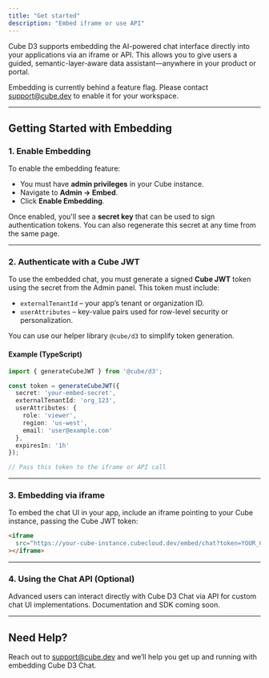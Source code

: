 ```yaml
---
title: "Get started"
description: "Embed iframe or use API"
---
```


Cube D3 supports embedding the AI-powered chat interface directly into your applications via an iframe or API. This allows you to give users a guided, semantic-layer-aware data assistant—anywhere in your product or portal.

<Warning>Embedding is currently behind a feature flag. Please contact [support@cube.dev](mailto:support@cube.dev) to enable it for your workspace.</Warning>

---

## **Getting Started with Embedding**

### **1. Enable Embedding**

To enable the embedding feature:

- You must have **admin privileges** in your Cube instance.
- Navigate to **Admin → Embed**.
- Click **Enable Embedding**.

Once enabled, you'll see a **secret key** that can be used to sign authentication tokens. You can also regenerate this secret at any time from the same page.

---

### **2. Authenticate with a Cube JWT**

To use the embedded chat, you must generate a signed **Cube JWT** token using the secret from the Admin panel. This token must include:

- `externalTenantId` – your app’s tenant or organization ID.
- `userAttributes` – key-value pairs used for row-level security or personalization.

You can use our helper library `@cube/d3` to simplify token generation.

#### **Example (TypeScript)**

```ts
import { generateCubeJWT } from '@cube/d3';

const token = generateCubeJWT({
  secret: 'your-embed-secret',
  externalTenantId: 'org_123',
  userAttributes: {
    role: 'viewer',
    region: 'us-west',
    email: 'user@example.com'
  },
  expiresIn: '1h'
});

// Pass this token to the iframe or API call
```

---

### **3. Embedding via iframe**

To embed the chat UI in your app, include an iframe pointing to your Cube instance, passing the Cube JWT token:

```html
<iframe
  src="https://your-cube-instance.cubecloud.dev/embed/chat?token=YOUR_CUBE_JWT"
></iframe>
```

---

### **4. Using the Chat API (Optional)**

Advanced users can interact directly with Cube D3 Chat via API for custom chat UI implementations. Documentation and SDK coming soon.

---

## **Need Help?**

Reach out to [support@cube.dev](mailto:support@cube.dev) and we’ll help you get up and running with embedding Cube D3 Chat.